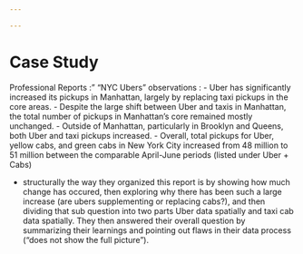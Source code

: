 ```yaml
---

---
```


# Case Study {-}

Professional Reports :" "NYC Ubers"
observations : 
- Uber has significantly increased its pickups in Manhattan, largely by replacing taxi pickups in the core areas. 
- Despite the large shift between Uber and taxis in Manhattan, the total number of pickups in Manhattan's core remained mostly unchanged.
- Outside of Manhattan, particularly in Brooklyn and Queens, both Uber and taxi pickups increased.
- Overall, total pickups for Uber, yellow cabs, and green cabs in New York City increased from 48 million to 51 million between the comparable April-June periods (listed under Uber + Cabs)

- structurally the way they organized this report is by showing how much change has occured, then exploring why there has been such a large increase (are ubers supplementing or replacing cabs?), and then dividing that sub question into two parts Uber data spatially and taxi cab data spatially. They then answered their overall question by summarizing their learnings and pointing out flaws in their data process ("does not show the full picture").
